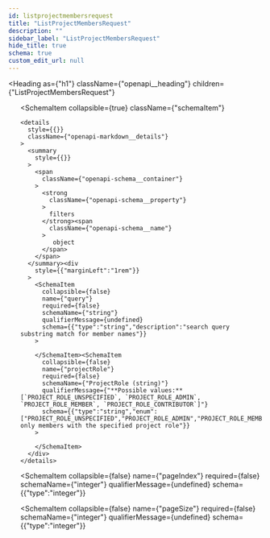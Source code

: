 ```yaml
---
id: listprojectmembersrequest
title: "ListProjectMembersRequest"
description: ""
sidebar_label: "ListProjectMembersRequest"
hide_title: true
schema: true
custom_edit_url: null
---
```



<Heading
  as={"h1"}
  className={"openapi__heading"}
  children={"ListProjectMembersRequest"}
>
</Heading>





<ul>
  <SchemaItem
    collapsible={false}
    name={"projectId"}
    required={true}
    schemaName={"string"}
    qualifierMessage={undefined}
    schema={{"type":"string"}}
  >
    
  </SchemaItem><SchemaItem
    collapsible={true}
    className={"schemaItem"}
  >
    <details
      style={{}}
      className={"openapi-markdown__details"}
    >
      <summary
        style={{}}
      >
        <span
          className={"openapi-schema__container"}
        >
          <strong
            className={"openapi-schema__property"}
          >
            filters
          </strong><span
            className={"openapi-schema__name"}
          >
             object
          </span>
        </span>
      </summary><div
        style={{"marginLeft":"1rem"}}
      >
        <SchemaItem
          collapsible={false}
          name={"query"}
          required={false}
          schemaName={"string"}
          qualifierMessage={undefined}
          schema={{"type":"string","description":"search query substring match for member names"}}
        >
          
        </SchemaItem><SchemaItem
          collapsible={false}
          name={"projectRole"}
          required={false}
          schemaName={"ProjectRole (string)"}
          qualifierMessage={"**Possible values:** [`PROJECT_ROLE_UNSPECIFIED`, `PROJECT_ROLE_ADMIN`, `PROJECT_ROLE_MEMBER`, `PROJECT_ROLE_CONTRIBUTOR`]"}
          schema={{"type":"string","enum":["PROJECT_ROLE_UNSPECIFIED","PROJECT_ROLE_ADMIN","PROJECT_ROLE_MEMBER","PROJECT_ROLE_CONTRIBUTOR"],"title":"ProjectRole","description":"search only members with the specified project role"}}
        >
          
        </SchemaItem>
      </div>
    </details>
  </SchemaItem><SchemaItem
    collapsible={false}
    name={"pageIndex"}
    required={false}
    schemaName={"integer"}
    qualifierMessage={undefined}
    schema={{"type":"integer"}}
  >
    
  </SchemaItem><SchemaItem
    collapsible={false}
    name={"pageSize"}
    required={false}
    schemaName={"integer"}
    qualifierMessage={undefined}
    schema={{"type":"integer"}}
  >
    
  </SchemaItem>
</ul>
            